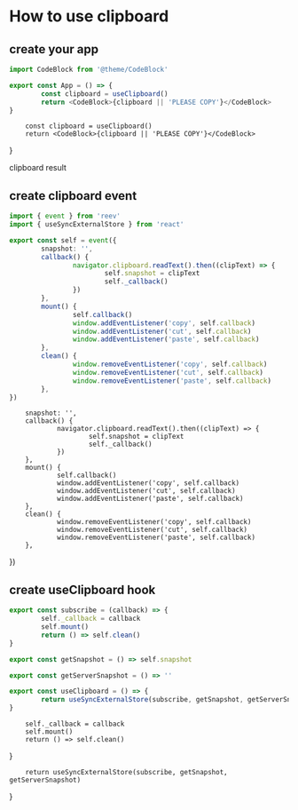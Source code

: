 # How to use clipboard

## create your app

```ts
import CodeBlock from '@theme/CodeBlock'

export const App = () => {
        const clipboard = useClipboard()
        return <CodeBlock>{clipboard || 'PLEASE COPY'}</CodeBlock>
}
```


        const clipboard = useClipboard()
        return <CodeBlock>{clipboard || 'PLEASE COPY'}</CodeBlock>
}

clipboard result

<App />

## create clipboard event

```ts
import { event } from 'reev'
import { useSyncExternalStore } from 'react'

export const self = event({
        snapshot: '',
        callback() {
                navigator.clipboard.readText().then((clipText) => {
                        self.snapshot = clipText
                        self._callback()
                })
        },
        mount() {
                self.callback()
                window.addEventListener('copy', self.callback)
                window.addEventListener('cut', self.callback)
                window.addEventListener('paste', self.callback)
        },
        clean() {
                window.removeEventListener('copy', self.callback)
                window.removeEventListener('cut', self.callback)
                window.removeEventListener('paste', self.callback)
        },
})
```


        snapshot: '',
        callback() {
                navigator.clipboard.readText().then((clipText) => {
                        self.snapshot = clipText
                        self._callback()
                })
        },
        mount() {
                self.callback()
                window.addEventListener('copy', self.callback)
                window.addEventListener('cut', self.callback)
                window.addEventListener('paste', self.callback)
        },
        clean() {
                window.removeEventListener('copy', self.callback)
                window.removeEventListener('cut', self.callback)
                window.removeEventListener('paste', self.callback)
        },
})

## create useClipboard hook

```ts
export const subscribe = (callback) => {
        self._callback = callback
        self.mount()
        return () => self.clean()
}

export const getSnapshot = () => self.snapshot

export const getServerSnapshot = () => ''

export const useClipboard = () => {
        return useSyncExternalStore(subscribe, getSnapshot, getServerSnapshot)
}
```

        self._callback = callback
        self.mount()
        return () => self.clean()
}



        return useSyncExternalStore(subscribe, getSnapshot, getServerSnapshot)
}
